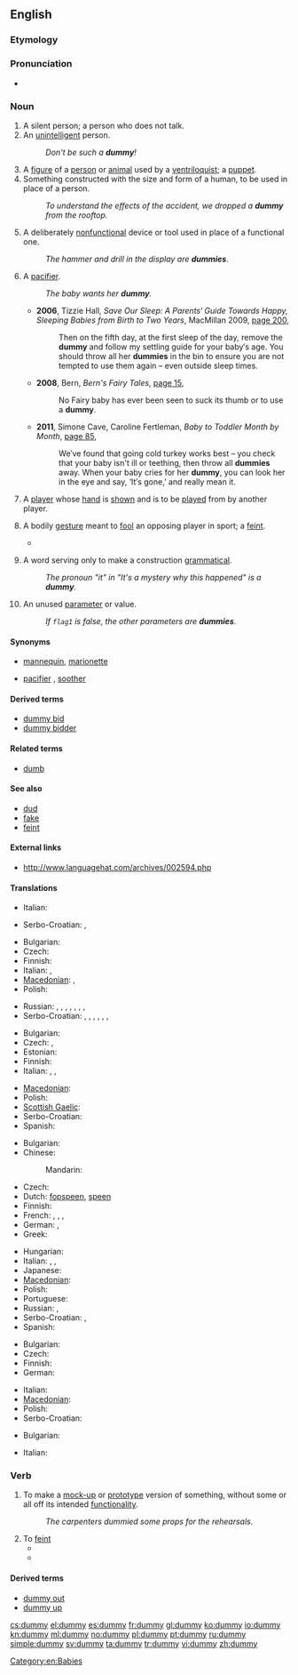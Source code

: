 ==English==

===Etymology===
{{etystub}}

===Pronunciation===
* {{rhymes|ʌmi}}

===Noun===
{{en-noun|dummies}}

# A silent person; a person who does not talk.
# An [[unintelligent]] person.
#: ''Don't be such a '''dummy'''!''
# A [[figure]] of a [[person]] or [[animal]] used by a [[ventriloquist]]; a [[puppet]].
# Something constructed with the size and form of a human, to be used in place of a person.
#: ''To understand the effects of the accident, we dropped a '''dummy''' from the rooftop.''
# A deliberately [[nonfunctional]] device or tool used in place of a functional one.
#: ''The hammer and drill in the display are '''dummies'''.''
# {{UK}} A [[pacifier]].
#: ''The baby wants her '''dummy'''.''
#* '''2006''', Tizzie Hall, ''Save Our Sleep: A Parents′ Guide Towards Happy, Sleeping Babies from Birth to Two Years'', MacMillan 2009, [http://books.google.com.au/books?id=dLgyUaMpYukC&pg=PA200&dq=%22dummy%22|%22dummies%22+baby+-intitle:%22dummies%22+-inauthor:%22%22&hl=en&sa=X&ei=d4JHT9D3KIvumAXR0YCsDg&redir_esc=y#v=onepage&q=%22dummy%22|%22dummies%22%20baby%20-intitle%3A%22dummies%22%20-inauthor%3A%22%22&f=false page 200],
#*: Then on the fifth day, at the first sleep of the day, remove the '''dummy''' and follow my settling guide for your baby′s age. You should throw all her '''dummies''' in the bin to ensure you are not tempted to use them again – even outside sleep times.
#* '''2008''', Bern, ''Bern's Fairy Tales'', [http://books.google.com.au/books?id=AYro8LGJi0kC&pg=PA15&dq=%22dummy%22|%22dummies%22+baby+-intitle:%22dummies%22+-inauthor:%22%22&hl=en&sa=X&ei=jIRHT6WbEs-ZiAeduNWPDg&redir_esc=y#v=onepage&q=%22dummy%22|%22dummies%22%20baby%20-intitle%3A%22dummies%22%20-inauthor%3A%22%22&f=false page 15],
#*: No Fairy baby has ever been seen to suck its thumb or to use a '''dummy'''.
#* '''2011''', Simone Cave, Caroline Fertleman, ''Baby to Toddler Month by Month'', [http://books.google.com.au/books?id=zU4urJjhopMC&pg=PA85&dq=%22dummy%22|%22dummies%22+baby+-intitle:%22dummies%22+-inauthor:%22%22&hl=en&sa=X&ei=3X5HT-rOMtGhiAfUtpCQDg&redir_esc=y#v=onepage&q=%22dummy%22|%22dummies%22%20baby%20-intitle%3A%22dummies%22%20-inauthor%3A%22%22&f=false page 85],
#*: We′ve found that going cold turkey works best – you check that your baby isn't ill or teething, then throw all '''dummies''' away. When your baby cries for her '''dummy''', you can look her in the eye and say, ‘It′s gone,’ and really mean it.
# {{card games|chiefly|bridge}} A [[player]] whose [[hand]] is [[show]]n and is to be [[play]]ed from by another player.
# {{UK}} A bodily [[gesture]] meant to [[fool]] an opposing player in sport; a [[feint]].
#* {{quote-news
|year=2011
|date=January 12
|author=Saj Chowdhury
|title=Liverpool 2 - 1 Liverpool
|work=BBC
|url=http://news.bbc.co.uk/sport2/hi/football/eng_prem/9345343.stm
|page=
|passage=Raul Meireles was the victim of the home side's hustling on this occasion giving the ball away to the impressive David Vaughan who slipped in Taylor-Fletcher. The striker sold Daniel Agger with the best '''dummy''' of the night before placing his shot past keeper Pepe Reina.}}
# {{linguistics}} A word serving only to make a construction [[grammatical]].
#: ''The pronoun "it" in "It's a mystery why this happened" is a '''dummy'''.''
# {{programming}} An unused [[parameter]] or value.
#: ''If <code>flag1</code> is false, the other parameters are '''dummies'''.''

====Synonyms====
* {{sense|a thing in the form of a person}} [[mannequin]], [[marionette]]
* {{sense|a pacifier}} [[pacifier]] {{italbrac|US}}, [[soother]] {{italbrac|Canada}}

====Derived terms====
* [[dummy bid]]
* [[dummy bidder]]

====Related terms====
* [[dumb]]

====See also====
* [[dud]]
* [[fake]]
* [[feint]]

====External links====
* http://www.languagehat.com/archives/002594.php

====Translations====
{{trans-top|a silent person}}
* Italian: {{t|it|taciturno}}
{{trans-mid}}
* Serbo-Croatian: {{t|sh|mučaljivac|xs=Serbo-Croatian}},  {{t|sh|mutavac|xs=Serbo-Croatian}}
{{trans-bottom}}

{{trans-top|an unintelligent person}}
* Bulgarian: {{t|bg|тъпак|m}}
* Czech: {{t-|cs|hlupák|m}}
* Finnish: {{t+|fi|tollo}}
* Italian: {{t+|it|stupido|m}}, {{t+|it|it|m|alt=scemo}}
* [[Macedonian]]: {{t-|mk|глупак|m|tr=glúpak}},  {{t|mk|глупачка|f|tr=glúpačka}}
* Polish: {{t+|pl|głupek|m}}
{{trans-mid}}
* Russian: {{t+|ru|дурак|m|tr=durák}},  {{t+|ru|глупец|m|tr=glupéc}},  {{t|ru|дурень|m|tr=dúren'}},  {{t+|ru|дура|f|tr=dúra}} {{f}},  {{t|ru|болван|m|tr=bolván}},  {{t+|ru|чайник|m|tr=čájnik}},  {{t|ru|тупица|m|f|tr=tupíca}},  {{t|ru|бестолочь|f|tr=béstoloč'}}
* Serbo-Croatian: {{t|sh|glupan|xs=Serbo-Croatian}},  {{t|sh|budala|xs=Serbo-Croatian}},  {{t|sh|blesan|xs=Serbo-Croatian}},  {{t|sh|tupan|xs=Serbo-Croatian}},  {{t|sh|tupavac|xs=Serbo-Croatian}},  {{t|sh|blentavac|xs=Serbo-Croatian}},  {{t|sh|blento|xs=Serbo-Croatian}}
{{trans-bottom}}

{{trans-top|something constructed with the size and form of a human}}
* Bulgarian: {{t|bg|манекен|m}}
* Czech: {{t|cs|figurína|f}},  {{t|cs|panák|m}}
* Estonian: {{t|et|mannekeen}}
* Finnish: {{t-|fi|mallinukke}}
* Italian: {{t-|it|manichino|m}}, {{t|it|sagoma|f}}, {{t|it|fantoccio|m}}
{{trans-mid}}
* [[Macedonian]]: {{t-|mk|кукла|f|tr=kúkla}}
* Polish: {{t+|pl|manekin|m}}
* [[Scottish Gaelic]]: {{qualifier|female}} {{t-|gd|breugag|f|xs=Scottish Gaelic}}
* Serbo-Croatian: {{t|sh|maneken|xs=Serbo-Croatian}}
* Spanish: {{t+|es|maniquí|m}}
{{trans-bottom}}

{{trans-top|a pacifier}}
* Bulgarian: {{t|bg|залъгалка|f}}
* Chinese:
*: Mandarin: {{t-|cmn|奶嘴|tr=nǎizuǐ|sc=Hani}}
* Czech: {{t-|cs|dudlík|m}}
* Dutch: [[fopspeen]], [[speen]] {{m}}
* Finnish: {{t+|fi|tutti}}
* French: {{t+|fr|suce}}, {{t|fr|sucette|f}}, {{t|fr|tétine|f}}, {{t|fr|tototte|f}}
* German: {{t+|de|Schnuller|m}},  {{t|de|Beruhigungssauger|m}}
* Greek: {{t+|el|πιπίλα|f|tr=pipila}}
{{trans-mid}}
* Hungarian: {{t-|hu|cumi}}
* Italian: {{t+|it|ciuccio|m}}, {{t|it|ciucciotto|m}}, {{t|it|succhiotto|m}}
* Japanese: {{t-|ja|おしゃぶり|tr=o-shaburi}}
* [[Macedonian]]: {{t|mk|цуцла|f|tr=cúcla}}
* Polish: {{t+|pl|smoczek|m}}
* Portuguese: {{t|pt|Chupeta|f}}
* Russian: {{t|ru|соска|f|tr=sóska}}, {{t|ru|пустышка|f|tr=pustýška}}
* Serbo-Croatian: {{t|sh|duda varalica|xs=Serbo-Croatian}},  {{t|sh|cucla|xs=Serbo-Croatian}}
* Spanish: {{t-|es|chupete|m}}
{{trans-bottom}}

{{trans-top|nonfunctional device or tool used in place of a functional one}}
* Bulgarian: {{t|bg|бутафория|f}}
* Czech: {{t-|cs|atrapa|f}}
* Finnish: {{t+|fi|malli}}
* German: {{t+|de|Attrappe|f}}
{{trans-mid}}
* Italian: {{t|it|simulacro|m}}
* [[Macedonian]]: {{t|mk|макета|f|tr=makéta}}
* Polish: {{t-|pl|atrapa|f}}
* Serbo-Croatian: {{t|sh|atrapa|xs=Serbo-Croatian}}
{{trans-bottom}}

{{trans-top|{{bridge}} The partner of the winning bidder, who shows his or her hand.}}
* Bulgarian: {{t+|bg|мор}}
{{trans-mid}}
* Italian: {{t|it|morto|m}}
{{trans-bottom}}

===Verb===
{{en-verb|dummies|dummying|dummied}}

# To make a [[mock-up]] or [[prototype]] version of something, without some or all off its intended [[functionality]].
#: ''The carpenters dummied some props for the rehearsals.''
# To [[feint]]
#* {{quote-news
|year=2011
|date=February 1
|author=Mandeep Sanghera
|title=Man Utd   3 - 1   Aston Villa
|work=BBC
|url=http://news.bbc.co.uk/sport2/hi/football/eng_prem/9379942.stm
|page=
|passage=The more glamorous qualities usually associated with him are skill and pace and he used those to race on to a ball across him and '''dummy''' a defender before having a right-foot shot saved. }}
#* {{quote-news
|year=2011
|date=January 15
|author=Kevin Darling
|title=West Ham 0 - 3 Arsenal
|work=BBC
|url=http://news.bbc.co.uk/sport2/hi/football/eng_prem/9359364.stm
|page=
|passage=For the first, the 30-year-old allowed Walcott space on the right to send in a pass that was expertly '''dummied''' by Samir Nasri, allowing Van Persie to swivel and smash right-footed past Robert Green. }}

====Derived terms====
* [[dummy out]]
* [[dummy up]]

[[Category:en:Babies]]

[[cs:dummy]]
[[el:dummy]]
[[es:dummy]]
[[fr:dummy]]
[[gl:dummy]]
[[ko:dummy]]
[[io:dummy]]
[[kn:dummy]]
[[ml:dummy]]
[[no:dummy]]
[[pl:dummy]]
[[pt:dummy]]
[[ru:dummy]]
[[simple:dummy]]
[[sv:dummy]]
[[ta:dummy]]
[[tr:dummy]]
[[vi:dummy]]
[[zh:dummy]]
